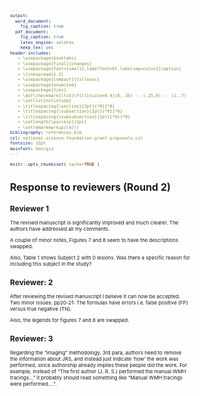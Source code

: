 ```yaml
---
output:
  word_document:
    fig_caption: true
  pdf_document:
    fig_caption: true
    latex_engine: xelatex
    keep_tex: yes
header-includes:
   - \usepackage{booktabs}
   - \usepackage[final]{changes}
   - \usepackage[font={small},labelfont=bf,labelsep=colon]{caption}
   - \linespread{1.2}
   - \usepackage[compact]{titlesec}
   - \usepackage{enumitem}
   - \usepackage{tikz}
   - \def\checkmark{\tikz\fill[scale=0.4](0,.35) -- (.25,0) -- (1,.7) -- (.25,.15) -- cycle;}
   - \setlist{nolistsep}
   - \titlespacing{\section}{2pt}{*0}{*0}
   - \titlespacing{\subsection}{2pt}{*0}{*0}
   - \titlespacing{\subsubsection}{2pt}{*0}{*0}
   - \setlength{\parskip}{3pt}
   - \setremarkmarkup{(#2)}
bibliography: references.bib
csl: national-science-foundation-grant-proposals.csl
fontsize: 12pt
mainfont: Georgia
---
```


<style type="text/css">
body,
code.bash{
  font-size: 8px;
}
pre {
  font-size: 8px
}
</style>



```r
knitr::opts_chunk$set( cache=TRUE )
```

# Response to reviewers (Round 2)

_\textcolor{blue}{We appreciate the additional time spent by the editors and
reviewers in evaluating the revised version of our manuscript.
Please see below for a point-by-point response to the minor issues raised
during this round.}_

## Reviewer 1

The revised manuscript is significantly improved and much clearer. The
authors have addressed all my comments.

A couple of minor notes, Figures 7 and 8 seem to have the descriptions swapped.

> _\textcolor{blue}{The figure captions had been incorrectly assigned during the
manuscript upload process which has since been corrected.}_

Also, Table 1 shows Subject 2 with 0 lesions. Was there a
specific reason for including this subject in the study?

> _\textcolor{blue}{Yes.  We included all usable data from the source study including
the subject with 0 lesions.  In future work, we imagine using this tool in a typical
workflow which would include subjects without lesions and believed that an evaluation would
best be conducted if we included as much representative data as possible.
}_

## Reviewer: 2

After reviewing the revised manuscript I believe it can now be accepted.  Two minor issues:
pp20-21:  The formulas have errors i.e. false positive (FP) versus true negative (TN).

> _\textcolor{blue}{We assume that the reviewer is referring to the definitions for
sensitivity and PPV on pp. 20--21.  We consulted a number of sources and do not believe
the given equations are incorrect.  Perhaps the reviewer is referring to the previously
incomplete text given previous to the definition of sensitivity. This has since been
repaired in the revised manuscript.}_

Also, the legends for figures 7 and 8 are swapped.

> _\textcolor{blue}{The figure captions had been incorrectly assigned during the
manuscript upload process which has since been corrected.}_

## Reviewer: 3

Regarding the “imaging" methodology, 3rd para, authors need to remove
the information about JRS, and instead just indicate ‘how’ the work was
performed, since authorship already implies these people did the work.
For example, instead of "The first author (J. R. S.) performed the
manual WMH tracings…” it probably should read something like “Manual WMH
tracings were performed….”.

> _\textcolor{blue}{We believe the current text provides important precision in specifying
how the manual tracings were performed, specifically in terms of qualifications and experience
of the person(s) involved.    Additionally, authorship does not necessarily imply performance of the manual tracings as
there are numerous labeled image data sets which have been made publicly available and used
by third-parties in the development of methodologies.}_
